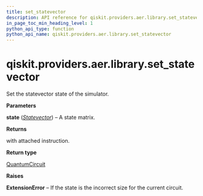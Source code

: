 ```yaml
---
title: set_statevector
description: API reference for qiskit.providers.aer.library.set_statevector
in_page_toc_min_heading_level: 1
python_api_type: function
python_api_name: qiskit.providers.aer.library.set_statevector
---
```


# qiskit.providers.aer.library.set\_statevector

<Function id="qiskit.providers.aer.library.set_statevector" isDedicatedPage={true} github="https://github.com/qiskit/qiskit-aer/tree/stable/0.10/qiskit/providers/aer/library/set_instructions/set_statevector.py" signature="set_statevector(self, state)">
  Set the statevector state of the simulator.

  **Parameters**

  **state** ([*Statevector*](qiskit.quantum_info.Statevector "qiskit.quantum_info.Statevector")) – A state matrix.

  **Returns**

  with attached instruction.

  **Return type**

  [QuantumCircuit](qiskit.circuit.QuantumCircuit "qiskit.circuit.QuantumCircuit")

  **Raises**

  **ExtensionError** – If the state is the incorrect size for the current circuit.
</Function>

